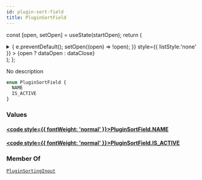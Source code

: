 ```yaml
---
id: plugin-sort-field
title: PluginSortField
---
```






const [open, setOpen] = useState(startOpen);
return (
<details {...(open ? { open: true } : {})} className="details" style={{ border:'none', boxShadow:'none', background:'var(--ifm-background-color)' }}>
<summary
onClick={(e) => {
e.preventDefault();
setOpen((open) => !open);
}}
style={{ listStyle:'none' }} >
{open ? dataOpen : dataClose}
</summary>
{open && children}
</details>
);
};

No description

```graphql
enum PluginSortField {
  NAME
  IS_ACTIVE
}
```

### Values

#### [<code style={{ fontWeight: 'normal' }}>PluginSortField.<b>NAME</b></code>](#)

#### [<code style={{ fontWeight: 'normal' }}>PluginSortField.<b>IS_ACTIVE</b></code>](#)

### Member Of

[`PluginSortingInput`](../../../api-reference/miscellaneous/inputs/plugin-sorting-input.mdx) <Badge class="badge badge--secondary" text="input"/>
